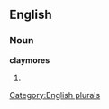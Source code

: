 
==English==

===Noun===
'''claymores'''

# {{plural of|[[claymore]]}}

[[Category:English plurals]]